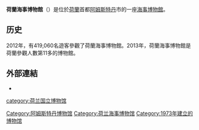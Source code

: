 {{Infobox museum
| name                = 荷蘭海事博物館<br>National Maritime Museum
| native_name         = ''Het Scheepvaartmuseum''
| native_name_lang    = 荷兰语
| image               = Nederlands Scheepvaartmuseum2.jpg
| image_upright       = 1.15
| caption             = 2007的博物馆
| alt                 = Light grey building with a dark grey roof surrounded by water
| map_type            = Netherlands Amsterdam Central
| map_size            = 250px
| map_caption         = 在[[阿姆斯特丹|阿姆斯特丹]]的位置
| lat_deg = 52 | lat_min = 22 | lat_sec = 18 | lat_dir = N
| lon_deg = 4 | lon_min = 54 | lon_sec = 53 | lon_dir = E
| coordinates_region  = NL-NH
| coordinates_display = title,inline
| established         = {{Start date|1916}}<ref>{{nl icon}} [http://www.hetscheepvaartmuseum.nl/hetmuseum/nieuws|31 De Vereeniging] {{Wayback|url=http://www.hetscheepvaartmuseum.nl/hetmuseum/nieuws%7C31 |date=20160329130434 }}, Het Scheepvaartmuseum. Retrieved on 2013-09-10.</ref>
| location            = Kattenburgerplein 1<ref name="about">[http://www.hetscheepvaartmuseum.nl/themuseum/about About the museum] {{Wayback|url=http://www.hetscheepvaartmuseum.nl/themuseum/about |date=20130907045536 }}, Het Scheepvaartmuseum, 2013. Retrieved on 2013-09-10.</ref><br>[[Amsterdam|Amsterdam]], [[Netherlands|Netherlands]]
| type                = [[海事博物馆|海事博物馆]]
| accreditation       = 
| key_holdings        = 
| collections         = 
| collection          = 
| visitors            = 300,000 (2015)<ref>{{nl icon}} Jasper Piersma & Olga Ketellapper, "[http://www.parool.nl/kunst-en-media/driekwart-amsterdamse-musea-trekt-in-2015-meer-bezoekers~a4213411/ Driekwart Amsterdamse musea trekt in 2015 meer bezoekers]", ''[[Het_Parool|Het Parool]]'', 2015. Retrieved 19 May 2016.</ref>
| director            = J.H. Gerson (''暂时'')<ref name="organisation">[https://www.hetscheepvaartmuseum.nl/about-the-museum/organisation Organisation] {{Wayback|url=https://www.hetscheepvaartmuseum.nl/about-the-museum/organisation |date=20151005180427 }}, National Martime Museum. Retrieved 19 May 2016.</ref>
| president           = 
| curator             = 
| owner               =
| publictransit       = 
| car_park            = 
| network             = 
| website             = {{URL|www.hetscheepvaartmuseum.nl}}
}}

'''荷蘭海事博物館'''（{{lang-nl|Nederlands Scheepvaartmuseum}}）是位於[[荷蘭|荷蘭]]首都[[阿姆斯特丹|阿姆斯特丹]]市的一座[[海事博物館|海事博物館]]。

==历史==
2012年，有419,060名遊客參觀了荷蘭海事博物館。2013年，荷蘭海事博物館是荷蘭參觀人數第11多的博物館。

==外部連結==
{{Commons category|Nederlands Scheepvaartmuseum}}
*{{Official website|https://www.hetscheepvaartmuseum.nl/lang/en?ref=/}}

[[Category:阿姆斯特丹博物馆|Category:阿姆斯特丹博物馆]]
[[Category:荷兰海事博物馆|Category:荷兰海事博物馆]]
[[category:荷兰国立博物馆|category:荷兰国立博物馆]]
[[Category:1973年建立的博物馆|Category:1973年建立的博物馆]]